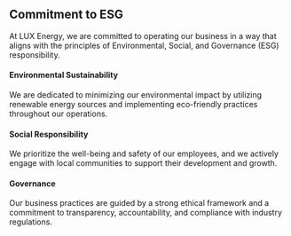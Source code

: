 ## Commitment to ESG
At LUX Energy, we are committed to operating our business in a way that aligns with the principles of Environmental, Social, and Governance (ESG) responsibility.
<br />

#### Environmental Sustainability
We are dedicated to minimizing our environmental impact by utilizing renewable energy sources and implementing eco-friendly practices throughout our operations.
<br />

#### Social Responsibility
We prioritize the well-being and safety of our employees, and we actively engage with local communities to support their development and growth.
<br />

#### Governance
Our business practices are guided by a strong ethical framework and a commitment to transparency, accountability, and compliance with industry regulations.